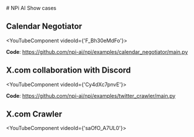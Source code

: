 
<Todo />
# NPi AI Show cases

## Calendar Negotiator

<YouTubeComponent videoId={'F_Bh30eMdFo'}></YouTubeComponent>

**Code**: https://github.com/npi-ai/npi/examples/calendar_negotiator/main.py

## X.com collaboration with Discord

<YouTubeComponent videoId={'Cy4dXc7pnvE'}></YouTubeComponent>

**Code**: https://github.com/npi-ai/npi/examples/twitter_crawler/main.py


## X.com Crawler

<YouTubeComponent videoId={'saOfO_A7UL0'}></YouTubeComponent>

<FeatureRequest />
